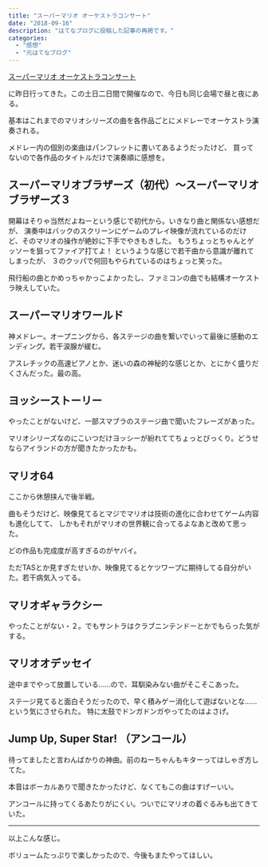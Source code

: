 ```yaml
---
title: "スーパーマリオ オーケストラコンサート"
date: "2018-09-16"
description: "はてなブログに投稿した記事の再掲です。"
categories:
  - "感想"
  - "元はてなブログ"
---
```


[スーパーマリオ オーケストラコンサート](https://www.phonex.co.jp/concert/mario.html)

に昨日行ってきた。この土日二日間で開催なので、今日も同じ会場で昼と夜にある。

基本はこれまでのマリオシリーズの曲を各作品ごとにメドレーでオーケストラ演奏される。

メドレー内の個別の楽曲はパンフレットに書いてあるようだったけど、
買ってないので各作品のタイトルだけで演奏順に感想を。


## スーパーマリオブラザーズ（初代）～スーパーマリオブラザーズ３

開幕はそりゃ当然だよねーという感じで初代から。いきなり曲と関係ない感想だが、
演奏中はバックのスクリーンにゲームのプレイ映像が流れているのだけど、そのマリオの操作が絶妙に下手でやきもきした。
もうちょっとちゃんとゲッソーを狙ってファイア打てよ！ というような感じで若干曲から意識が離れてしまったが、
３のクッパで何回もやられているのはちょっと笑った。

飛行船の曲とかめっちゃかっこよかったし、ファミコンの曲でも結構オーケストラ映えしていた。

## スーパーマリオワールド

神メドレー。オープニングから、各ステージの曲を繋いでいって最後に感動のエンディング。若干涙腺が緩む。

アスレチックの高速ピアノとか、迷いの森の神秘的な感じとか、とにかく盛りだくさんだった。最の高。

## ヨッシーストーリー

やったことがないけど、一部スマブラのステージ曲で聞いたフレーズがあった。

マリオシリーズなのにこいつだけヨッシーが紛れててちょっとびっくり。どうせならアイランドの方が聞きたかったかも。

## マリオ64

ここから休憩挟んで後半戦。

曲もそうだけど、映像見てるとマジでマリオは技術の進化に合わせてゲーム内容も進化してて、
しかもそれがマリオの世界観に合ってるよなあと改めて思った。

どの作品も完成度が高すぎるのがヤバイ。

ただTASとか見すぎたせいか、映像見てるとケツワープに期待してる自分がいた。若干病気入ってる。

## マリオギャラクシー

やったことがない・２。でもサントラはクラブニンテンドーとかでもらった気がする。

## マリオオデッセイ

途中までやって放置している……ので、耳馴染みない曲がそこそこあった。

ステージ見てると面白そうだったので、早く積みゲー消化して遊ばないとな……という気にさせられた。
特に太鼓でドンガドンガやってたのはよさげ。

## Jump Up, Super Star! （アンコール）

待ってましたと言わんばかりの神曲。前のねーちゃんもキターってはしゃぎ方してた。

本音はボーカルありで聞きたかったけど、なくてもこの曲はすげーいい。

アンコールに持ってくるあたりがにくい。ついでにマリオの着ぐるみも出てきていた。

---

以上こんな感じ。

ボリュームたっぷりで楽しかったので、今後もまたやってほしい。
